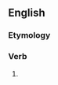 ==English==

===Etymology===
{{suffix|en|neglect|eth|nocat=1}}

===Verb===
{{head|en|verb form}}

# {{en-archaic third-person singular of|neglect}}